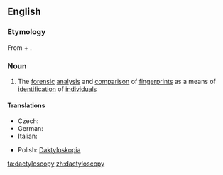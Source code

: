 ==English==

===Etymology===
From {{etyl|grc}} {{term|δάκτυλος||finger|tr=daktylos|lang=grc|sc=polytonic||finger}} + {{term|σκοπέω||I look at|tr=skopeō|lang=grc|sc=polytonic}}.

===Noun===
{{en-noun|-}}

# The [[forensic]] [[analysis]] and [[comparison]] of [[fingerprint]]s as a means of [[identification]] of [[individual]]s

====Translations====
{{top}}
* Czech: {{t-|cs|daktyloskopie|f}}
* German: {{t+|de|Daktyloskopie|f}}
* Italian: {{t-|it|dattiloscopia|f}}
{{mid}}
* Polish: [[Daktyloskopia]]
{{bottom}}

[[ta:dactyloscopy]]
[[zh:dactyloscopy]]